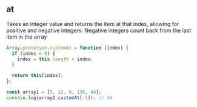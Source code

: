 
## at

Takes an integer value and returns the item at that index,
allowing for positive and negative integers. Negative integers
count back from the last item in the array

```js
Array.prototype.customAt = function (index) {
  if (index < 0) {
    index = this.length + index;
  }

  return this[index];
};

const array1 = [5, 12, 8, 130, 44];
console.log(array1.customAt(-1)); // 44
```
